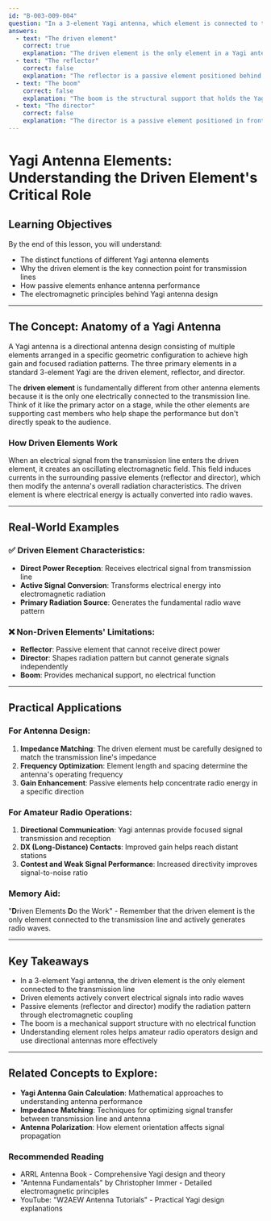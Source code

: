 ```yaml
---
id: "B-003-009-004"
question: "In a 3-element Yagi antenna, which element is connected to the transmission line?"
answers:
  - text: "The driven element"
    correct: true
    explanation: "The driven element is the only element in a Yagi antenna that is directly connected to the transmission line and receives electrical power from the transmitter. Unlike the reflector and director, which are passive elements that modify the antenna's radiation pattern through electromagnetic coupling, the driven element actively converts the electrical signal from the transmission line into radio waves. This makes it the critical component for signal transmission and reception in the Yagi antenna design."
  - text: "The reflector"
    correct: false
    explanation: "The reflector is a passive element positioned behind the driven element that helps redirect and concentrate radio waves in the forward direction. While it plays a crucial role in improving the antenna's gain and directionality, it is not electrically connected to the transmission line. The reflector works through electromagnetic induction, creating a reflected signal that reinforces the driven element's radiation pattern."
  - text: "The boom"
    correct: false
    explanation: "The boom is the structural support that holds the Yagi antenna elements in place. It is a mechanical component made of metal (often aluminum) that provides physical positioning for the elements but has no electrical function in signal transmission. The boom is purely a mechanical support structure and is not part of the antenna's electrical circuit."
  - text: "The director"
    correct: false
    explanation: "The director is a passive element positioned in front of the driven element that helps focus and shape the antenna's radiation pattern in the forward direction. Like the reflector, it modifies the antenna's performance through electromagnetic coupling but is not electrically connected to the transmission line. The director helps improve the antenna's forward gain and directivity without being part of the active signal path."
---
```


# Yagi Antenna Elements: Understanding the Driven Element's Critical Role

## Learning Objectives
By the end of this lesson, you will understand:
- The distinct functions of different Yagi antenna elements
- Why the driven element is the key connection point for transmission lines
- How passive elements enhance antenna performance
- The electromagnetic principles behind Yagi antenna design

---

## The Concept: Anatomy of a Yagi Antenna

A Yagi antenna is a directional antenna design consisting of multiple elements arranged in a specific geometric configuration to achieve high gain and focused radiation patterns. The three primary elements in a standard 3-element Yagi are the driven element, reflector, and director.

The **driven element** is fundamentally different from other antenna elements because it is the only one electrically connected to the transmission line. Think of it like the primary actor on a stage, while the other elements are supporting cast members who help shape the performance but don't directly speak to the audience.

### How Driven Elements Work

When an electrical signal from the transmission line enters the driven element, it creates an oscillating electromagnetic field. This field induces currents in the surrounding passive elements (reflector and director), which then modify the antenna's overall radiation characteristics. The driven element is where electrical energy is actually converted into radio waves.

---

## Real-World Examples

### ✅ Driven Element Characteristics:
- **Direct Power Reception**: Receives electrical signal from transmission line
- **Active Signal Conversion**: Transforms electrical energy into electromagnetic radiation
- **Primary Radiation Source**: Generates the fundamental radio wave pattern

### ❌ Non-Driven Elements' Limitations:
- **Reflector**: Passive element that cannot receive direct power
- **Director**: Shapes radiation pattern but cannot generate signals independently
- **Boom**: Provides mechanical support, no electrical function

---

## Practical Applications

### For Antenna Design:
1. **Impedance Matching**: The driven element must be carefully designed to match the transmission line's impedance
2. **Frequency Optimization**: Element length and spacing determine the antenna's operating frequency
3. **Gain Enhancement**: Passive elements help concentrate radio energy in a specific direction

### For Amateur Radio Operations:
1. **Directional Communication**: Yagi antennas provide focused signal transmission and reception
2. **DX (Long-Distance) Contacts**: Improved gain helps reach distant stations
3. **Contest and Weak Signal Performance**: Increased directivity improves signal-to-noise ratio

### Memory Aid:
"**D**riven Elements **D**o the Work" - Remember that the driven element is the only element connected to the transmission line and actively generates radio waves.

---

## Key Takeaways

- In a 3-element Yagi antenna, the driven element is the only element connected to the transmission line
- Driven elements actively convert electrical signals into radio waves
- Passive elements (reflector and director) modify the radiation pattern through electromagnetic coupling
- The boom is a mechanical support structure with no electrical function
- Understanding element roles helps amateur radio operators design and use directional antennas more effectively

---

## Related Concepts to Explore:
- **Yagi Antenna Gain Calculation**: Mathematical approaches to understanding antenna performance
- **Impedance Matching**: Techniques for optimizing signal transfer between transmission line and antenna
- **Antenna Polarization**: How element orientation affects signal propagation

### Recommended Reading
- ARRL Antenna Book - Comprehensive Yagi design and theory
- "Antenna Fundamentals" by Christopher Immer - Detailed electromagnetic principles
- YouTube: "W2AEW Antenna Tutorials" - Practical Yagi design explanations